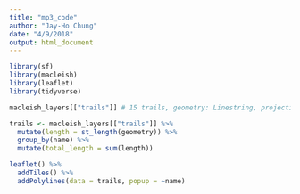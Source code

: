 ```yaml
---
title: "mp3_code"
author: "Jay-Ho Chung"
date: "4/9/2018"
output: html_document
---
```


```r
library(sf)
library(macleish)
library(leaflet)
library(tidyverse)
```

```r
macleish_layers[["trails"]] # 15 trails, geometry: Linestring, projection is longlat
```



```r
trails <- macleish_layers[["trails"]] %>% 
  mutate(length = st_length(geometry)) %>% 
  group_by(name) %>% 
  mutate(total_length = sum(length))

leaflet() %>% 
  addTiles() %>% 
  addPolylines(data = trails, popup = ~name)
```


